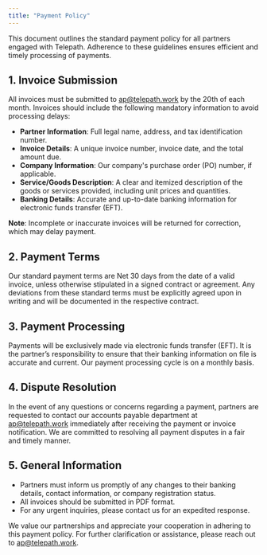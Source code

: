 ```yaml
---
title: "Payment Policy"
---
```


This document outlines the standard payment policy for all partners engaged with Telepath. Adherence to these guidelines ensures efficient and timely processing of payments.

## **1. Invoice Submission**

All invoices must be submitted to [ap@telepath.work](mailto:ap@telepath.work) by the 20th of each month. Invoices should include the following mandatory information to avoid processing delays:

- **Partner Information**: Full legal name, address, and tax identification number.
- **Invoice Details**: A unique invoice number, invoice date, and the total amount due.
- **Company Information**: Our company's purchase order (PO) number, if applicable.
- **Service/Goods Description**: A clear and itemized description of the goods or services provided, including unit prices and quantities.
- **Banking Details**: Accurate and up-to-date banking information for electronic funds transfer (EFT).

**Note**: Incomplete or inaccurate invoices will be returned for correction, which may delay payment.

## **2. Payment Terms**

Our standard payment terms are Net 30 days from the date of a valid invoice, unless otherwise stipulated in a signed contract or agreement. Any deviations from these standard terms must be explicitly agreed upon in writing and will be documented in the respective contract.

## **3. Payment Processing**

Payments will be exclusively made via electronic funds transfer (EFT). It is the partner’s responsibility to ensure that their banking information on file is accurate and current. Our payment processing cycle is on a monthly basis.

## **4. Dispute Resolution**

In the event of any questions or concerns regarding a payment, partners are requested to contact our accounts payable department at [ap@telepath.work](mailto:ap@telepath.work) immediately after receiving the payment or invoice notification. We are committed to resolving all payment disputes in a fair and timely manner.

## **5. General Information**

- Partners must inform us promptly of any changes to their banking details, contact information, or company registration status.
- All invoices should be submitted in PDF format.
- For any urgent inquiries, please contact us for an expedited response.

We value our partnerships and appreciate your cooperation in adhering to this payment policy. For further clarification or assistance, please reach out to [ap@telepath.work](mailto:ap@telepath.work).